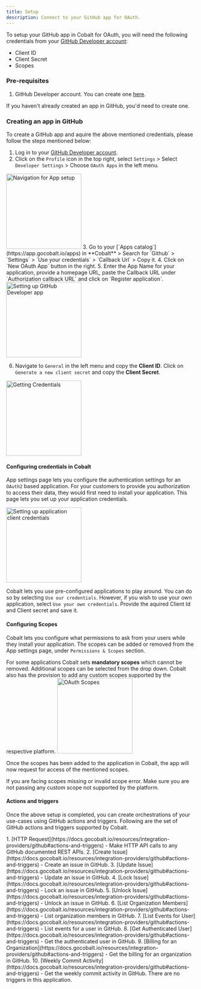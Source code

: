 ```yaml
---
title: Setup
description: Connect to your GitHub app for OAuth.
---
```

To setup your GitHub app in Cobalt for OAuth, you will need the following credentials from your [GitHub Developer account](https://github.com/settings/developers):
- Client ID
- Client Secret
- Scopes

### Pre-requisites

1. GitHub Developer account. You can create one [here](https://github.com/signup).

<Info>If you haven't already created an app in GitHub, you'd need to create one.</Info>

### Creating an app in GitHub

To create a GitHub app and aquire the above mentioned credentials, please follow the steps mentioned below:

1. Log in to your [GitHub Developer account](https://github.com/settings/developers).
2. Click on the `Profile` icon in the top right, select `Settings` > Select `Developer Settings` > Choose `OAuth Apps` in the left menu.
<img height="200" src="/images/Github/github_navigation.png" alt="Navigation for App setup"/>
3. Go to your [`Apps catalog`](https://app.gocobalt.io/apps) in **Cobalt** > Search for `Github` > `Settings` > `Use your credentials` > `Callback Url` > Copy it.
4. Click on `New OAuth App` button in the right.
5. Enter the App Name for your application, provide a homepage URL, paste the Callback URL under `Authorization callback URL` and click on `Register application`.
<img height="200" src="/images/Github/github_config.png" alt="Setting up GitHub Developer app"/>

6. Navigate to `General` in the left menu and copy the **Client ID**. Click on `Generate a new client secret` and copy the **Client Secret**.
<img height="200" src="/images/Github/github_credentials.png" alt="Getting Credentials"/>

#### Configuring credentials in Cobalt
App settings page lets you configure the authentication settings for an `OAuth2` based application. For your customers to provide you authorization to access their data,
they would first need to install your application. This page lets you set up your application credentials.

<img height="200" src="/images/Github/github_cobalt.png" alt="Setting up application client credentials"/>

Cobalt lets you use pre-configured applications to play around. You can do so by selecting `Use our credentials`. However, if you wish to use your own application,
select `Use your own credentials`. Provide the aquired Client Id and Client secret and save it.

#### Configuring Scopes
Cobalt lets you configure what permissions to ask from your users while they install your application. The scopes can be added or removed from the App settings page, under `Permissions & Scopes`
section. 

For some applications Cobalt sets **mandatory scopes** which cannot be removed. Additional scopes can be selected from the drop down. Cobalt also has the provision to add any 
custom scopes supported by the respective platform.
<img height="200" src="/images/Github/github_scopes.png" alt="OAuth Scopes"/>

Once the scopes has been added to the application in Cobalt, the app will now request for access of the mentioned scopes.

<Warning>
If you are facing scopes missing or invalid scope error. Make sure you are not passing any custom scope not supported by the platform.
</Warning>

#### Actions and triggers
Once the above setup is completed, you can create orchestrations of your use-cases using GitHub actions and triggers. Following are the set of GitHub actions and triggers
supported by Cobalt.

<Tabs>
  <Tab title="Actions">
     1. [HTTP Request](https://docs.gocobalt.io/resources/integration-providers/github#actions-and-triggers) - Make HTTP API calls to any GitHub documented REST APIs.
     2. [Create Issue](https://docs.gocobalt.io/resources/integration-providers/github#actions-and-triggers) - Create an issue in GitHub.
     3. [Update Issue](https://docs.gocobalt.io/resources/integration-providers/github#actions-and-triggers) - Update an issue in GitHub.
     4. [Lock Issue](https://docs.gocobalt.io/resources/integration-providers/github#actions-and-triggers) - Lock an issue in GitHub.
     5. [Unlock Issue](https://docs.gocobalt.io/resources/integration-providers/github#actions-and-triggers) - Unlock an issue in GitHub.
     6. [List Organization Members](https://docs.gocobalt.io/resources/integration-providers/github#actions-and-triggers) - List organization members in GitHub.
     7. [List Events for User](https://docs.gocobalt.io/resources/integration-providers/github#actions-and-triggers) - List events for a user in GitHub.
     8. [Get Authenticated User](https://docs.gocobalt.io/resources/integration-providers/github#actions-and-triggers) - Get the authenticated user in GitHub.
     9. [Billing for an Organization](https://docs.gocobalt.io/resources/integration-providers/github#actions-and-triggers) - Get the billing for an organization in GitHub.
     10. [Weekly Commit Activity](https://docs.gocobalt.io/resources/integration-providers/github#actions-and-triggers) - Get the weekly commit activity in GitHub.

  </Tab>
  <Tab title="Triggers">
    There are no triggers in this application.
  </Tab>
</Tabs>